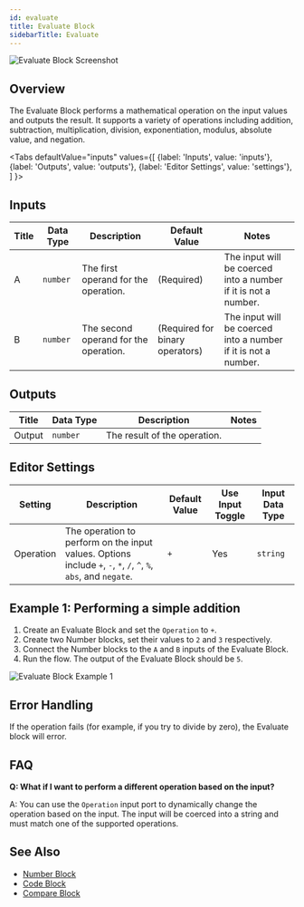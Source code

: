 ```yaml
---
id: evaluate
title: Evaluate Block
sidebarTitle: Evaluate
---
```



![Evaluate Block Screenshot](./assets/evaluate-block.png)

## Overview

The Evaluate Block performs a mathematical operation on the input values and outputs the result. It supports a variety of operations including addition, subtraction, multiplication, division, exponentiation, modulus, absolute value, and negation.

<Tabs
  defaultValue="inputs"
  values={[
    {label: 'Inputs', value: 'inputs'},
    {label: 'Outputs', value: 'outputs'},
    {label: 'Editor Settings', value: 'settings'},
  ]
}>

<TabItem value="inputs">

## Inputs

| Title | Data Type | Description                           | Default Value                   | Notes                                                          |
| ----- | --------- | ------------------------------------- | ------------------------------- | -------------------------------------------------------------- |
| A     | `number`  | The first operand for the operation.  | (Required)                      | The input will be coerced into a number if it is not a number. |
| B     | `number`  | The second operand for the operation. | (Required for binary operators) | The input will be coerced into a number if it is not a number. |

</TabItem>

<TabItem value="outputs">

## Outputs

| Title  | Data Type | Description                  | Notes |
| ------ | --------- | ---------------------------- | ----- |
| Output | `number`  | The result of the operation. |       |

</TabItem>

<TabItem value="settings">

## Editor Settings

| Setting   | Description                                                                                                      | Default Value | Use Input Toggle | Input Data Type |
| --------- | ---------------------------------------------------------------------------------------------------------------- | ------------- | ---------------- | --------------- |
| Operation | The operation to perform on the input values. Options include `+`, `-`, `*`, `/`, `^`, `%`, `abs`, and `negate`. | `+`           | Yes              | `string`        |

</TabItem>

</Tabs>

## Example 1: Performing a simple addition

1. Create an Evaluate Block and set the `Operation` to `+`.
2. Create two Number blocks, set their values to `2` and `3` respectively.
3. Connect the Number blocks to the `A` and `B` inputs of the Evaluate Block.
4. Run the flow. The output of the Evaluate Block should be `5`.

![Evaluate Block Example 1](./assets/evaluate-block-example-01.png)

## Error Handling

If the operation fails (for example, if you try to divide by zero), the Evaluate block will error.

## FAQ

**Q: What if I want to perform a different operation based on the input?**

A: You can use the `Operation` input port to dynamically change the operation based on the input. The input will be coerced into a string and must match one of the supported operations.

## See Also

- [Number Block](./number.mdx)
- [Code Block](./code.mdx)
- [Compare Block](./compare.mdx)
